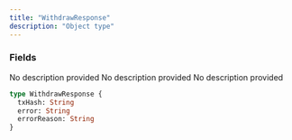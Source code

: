 ```yaml
---
title: "WithdrawResponse"
description: "Object type"
---
```


### Fields

<ResponseField name="txHash" type="String">
  No description provided
</ResponseField>

<ResponseField name="error" type="String">
  No description provided
</ResponseField>

<ResponseField name="errorReason" type="String">
  No description provided
</ResponseField>


```graphql WithdrawResponse
type WithdrawResponse {
  txHash: String
  error: String
  errorReason: String
}
```
